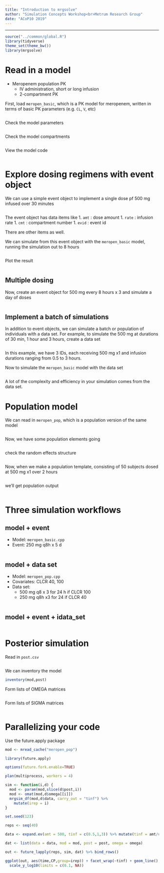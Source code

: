 ```yaml
---
title: "Introduction to mrgsolve"
author: "Simulation Concepts Workshop<br>Metrum Research Group"
date: "ACoP10 2019"
---
```



<hr>

```r
source("../common/global.R")
library(tidyverse)
theme_set(theme_bw())
library(mrgsolve)
```

# Read in a model 

- Meropenem population PK
  - IV administration, short or long infusion
  - 2-compartment PK

First, load `meropen_basic`, which is a PK model for meropenem, written 
in terms of basic PK parameters (e.g. `CL`, `V`, etc)

```r

```

Check the model parameters
```r

```

Check the model compartments

```r

```

View the model code

```r

```


# Explore dosing regimens with event object

We can use a simple event object to implement a single dose pf 
500 mg infused over 30 minutes


```r

```

The event object has data items like
1. `amt` : dose amount
1. `rate` : infusion rate
1. `cmt` : compartment number
1. `evid` : event id

There are other items as well. 


We can simulate from this event object with the `meropen_basic` model, 
running the simulation out to 8 hours
```r

```

Plot the result
```r

```


## Multiple dosing

Now, create an event object for 500 mg every 8 hours x 3 and simulate
a day of doses

```r

```


## Implement a batch of simulations

In addition to event objects, we can simulate a batch or population of 
individuals with a data set.  For example, to simulate the 500 mg 
at durations of 30 min, 1 hour and 3 hours, create a data set


```r

```

In this example, we have 3 IDs, each receiving 500 mg x1 and infusion durations
ranging from 0.5 to 3 hours.


Now to simulate the `meropen_basic` model with the data set

```r

```

A lot of the complexity and efficiency in your simulation comes from the 
data set.


# Population model

We can read in `meropen_pop`, which is a population version of the same
model

```r

```

Now, we have some population elements going

```r

```

check the random effects structure

```r

```

Now, when we make a population template, consisting of 50 subjects
dosed at 500 mg x1 over 2 hours

```r

```

we'll get population output

```r

```

# Three simulation workflows


## model + event

- Model: `meropen_basic.cpp`
- Event: 250 mg q8h x 5 d

```r

```

## model + data set

- Model: `meropen_pop.cpp`
- Covariates: CLCR 40, 100
- Data set: 
  - 500 mg q8 x 3 for 24 h if CLCR 100
  - 250 mg q8h x3 for 24 if CLCR 40


```r

```

## model + event + idata_set

```r

```


# Posterior simulation

Read in `post.csv`

```r

```

We can inventory the model

```r
inventory(mod,post)
```


Form lists of OMEGA matrices
```r

```


Form lists of SIGMA matrices

```r

```


# Parallelizing your code

Use the future.apply package
```r
mod <- mread_cache("meropen_pop")

library(future.apply)

options(future.fork.enable=TRUE)

plan(multiprocess, workers = 4)

sim <- function(i,d) {
  mod <- param(mod,slice(d$post,i))
  mod <- omat(mod,d$omega[[i]])
  mrgsim_df(mod,d$data, carry_out = "tinf") %>% 
    mutate(irep = i)
}

set.seed(123)

reps <- seq(40)

data <- expand.ev(amt = 500, tinf = c(0.5,1,3)) %>% mutate(tinf = amt/rate)

dat <- list(data = data, mod = mod, post = post, omega = omega)

out <- future_lapply(reps, sim, dat) %>% bind_rows()
```


```r
ggplot(out, aes(time,CP,group=irep)) + facet_wrap(~tinf) + geom_line() + 
  scale_y_log10(limits = c(0.1, NA))
```


